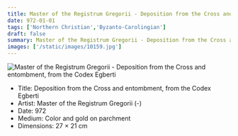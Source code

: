 ```yaml
---
title: Master of the Registrum Gregorii - Deposition from the Cross and entombment, from the Codex Egberti
date: 972-01-01
tags: ['Northern Christian','Byzanto-Carolingian']
draft: false
summary: Master of the Registrum Gregorii - Deposition from the Cross and entombment, from the Codex Egberti
images: ['/static/images/10159.jpg']
---
```


![Master of the Registrum Gregorii - Deposition from the Cross and entombment, from the Codex Egberti](/static/images/10159.jpg)

* Title: Deposition from the Cross and entombment, from the Codex Egberti
* Artist: Master of the Registrum Gregorii (-)
* Date: 972
* Medium: Color and gold on parchment
* Dimensions: 27 × 21 cm


